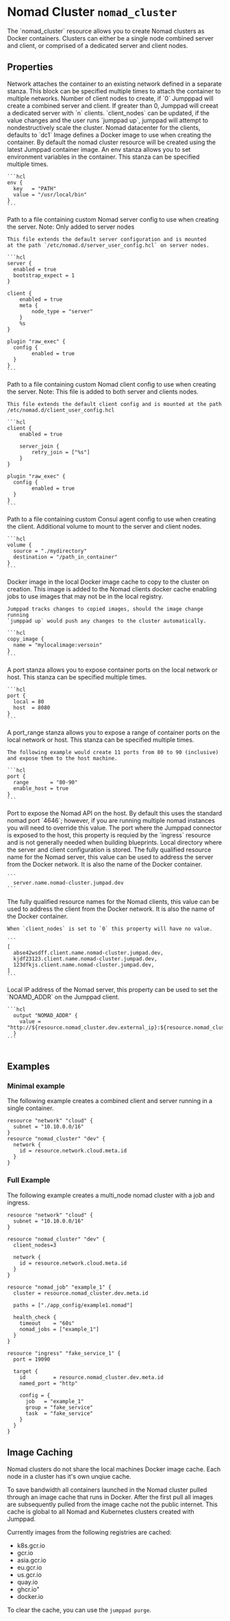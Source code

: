 
# Nomad Cluster `nomad_cluster`

<Intro>
The `nomad_cluster` resource allows you to create Nomad clusters as Docker containers. Clusters
can either be a single node combined server and client, or comprised of a dedicated server 
and client nodes.
</Intro>

<YouTube id="o3XD11gx6x4"/>

## Properties

<Properties>
  <Property name="network" type="#network_attachment" required="true" value="">
    Network attaches the container to an existing network defined in a separate stanza. 
    This block can be specified multiple times to attach the container
    to multiple networks.
  </Property>

  <Property name="client_nodes" type="int" required="false" value="0">
    Number of client nodes to create, if `0` Jumpppad will create a combined
    server and client. If greater than 0, Jumppad will creeat a dedicated server 
    with `n` clients. `client_nodes` can be updated, if the value changes and the
    user runs `jumppad up`, jumppad will attempt to nondestructively scale the cluster. 
  </Property>
  
  <Property name="datacenter" type="string" required="false" value="dc1">
    Nomad datacenter for the clients, defaults to `dc1` 
  </Property>

  <Property name="image" type="#image" required="false" value="">
    Image defines a Docker image to use when creating the container. By default the nomad
    cluster resource will be created using the latest Jumppad container image.
  </Property>
  
  <Property name="environment" type="map[string]string" required="false" value="">
    An env stanza allows you to set environment variables in the container. This stanza can be specified multiple times.

    ```hcl
    env {
      key   = "PATH"
      value = "/usr/local/bin"
    }
    ```
  </Property>

  <Property name="server_config" type="string" required="false" value="">
    Path to a file containing custom Nomad server config to use when creating 
    the server. Note: Only added to server nodes

    This file extends the default server configuration and is mounted
    at the path `/etc/nomad.d/server_user_config.hcl` on server nodes.

    ```hcl
    server {
      enabled = true
      bootstrap_expect = 1
    }

    client {
    	enabled = true
    	meta {
    		node_type = "server"
    	}
    	%s
    }

    plugin "raw_exec" {
      config {
    		enabled = true
      }
    }
    ```
  </Property>
  
  <Property name="client_config" type="string" required="false" value="">
    Path to a file containing custom Nomad client config to use when creating 
    the server. Note: This file is added to both server and clients nodes.

    This file extends the default client config and is mounted at the path
    /etc/nomad.d/client_user_config.hcl

    ```hcl
    client {
    	enabled = true
    
    	server_join {
    		retry_join = ["%s"]
    	}
    }
    
    plugin "raw_exec" {
      config {
    		enabled = true
      }
    }
    ```
  </Property>
  
  <Property name="consul_config" type="string" required="false" value="">
    Path to a file containing custom Consul agent config  to use when creating
    the client.
  </Property>
  
  <Property name="volume" type="#volume" required="false" value="">
    Additional volume to mount to the server and client nodes.

    ```hcl
    volume {
      source = "./mydirectory"
      destination = "/path_in_container"
    }
    ```
  </Property>
  
  <Property name="copy_image" type="#image" required="false" value="">
    Docker image in the local Docker image cache to copy to the cluster on creation.
    This image is added to the Nomad clients docker cache enabling jobs to use
    images that may not be in the local registry.

    Jumppad tracks changes to copied images, should the image change running
    `jumppad up` would push any changes to the cluster automatically.

    ```hcl
    copy_image {
      name = "mylocalimage:versoin"
    }
    ```
  </Property>

  <Property name="port" type="#port" required="false" value="">
    A port stanza allows you to expose container ports on the local network or host. This stanza can be specified multiple times.

    ```hcl
    port {
      local = 80
      host  = 8080
    }
    ```
  </Property>

  <Property name="port_range" type="#port_range" required="false" value="">
    A port_range stanza allows you to expose a range of container ports on the local network or host. This stanza can be specified multiple times.

    The following example would create 11 ports from 80 to 90 (inclusive) and expose them to the host machine.

    ```hcl
    port {
      range       = "80-90"
      enable_host = true
    }
    ```
  </Property>
  
  <Property name="api_port" type="int" required="false" value="4646">
    Port to expose the Nomad API on the host. By default this uses the standard
    nomad port `4646`; however, if you are running multiple nomad instances
    you will need to override this value.
  </Property>
  
  <Property name="connector_port" type="int" required="false" value="" readonly>
    The port where the Jumppad connector is exposed to the host, this property 
    is requied by the `ingress` resource and is not generally needed when 
    building blueprints.
  </Property>
  
  <Property name="config_dir" type="string" required="false" value="" readonly>
    Local directory where the server and client configuration is stored.
  </Property>
  
  <Property name="server_fqrn" type="string" required="false" value="" readonly>
    The fully qualified resource name for the Nomad server, this value can be
    used to address the server from the Docker network. It is also the name
    of the Docker container.

    ```
      server.name.nomad-cluster.jumpad.dev
    ```
  </Property>
  
  <Property name="client_fqrn" type="[]string" required="false" value="" readonly>
    The fully qualified resource names for the Nomad clients, this value can be
    used to address the client from the Docker network. It is also the name
    of the Docker container.

    When `client_nodes` is set to `0` this property will have no value.

    ```
    [
      abse42wsdff.client.name.nomad-cluster.jumpad.dev,
      kjdf23123.client.name.nomad-cluster.jumpad.dev,
      123dfkjs.client.name.nomad-cluster.jumpad.dev,
    ]
    ```
  </Property>
  
  <Property name="external_ip" type="string" required="false" value="" readonly>
    Local IP address of the Nomad server, this property can be used to set the 
    `NOAMD_ADDR` on the Jumppad client.

    ```hcl
      output "NOMAD_ADDR" {
        value = "http://${resource.nomad_cluster.dev.external_ip}:${resource.nomad_cluster.dev.api_port}"
      }
    ```
  </Property>
</Properties>

<NetworkAttachment/>
<Image/>
<Volume/>
<Port/>
<PortRange/>

<MetaProperties/>

## Examples

### Minimal example

The following example creates a combined client and server running in a 
single container.

```hcl
resource "network" "cloud" {
  subnet = "10.10.0.0/16"
}
resource "nomad_cluster" "dev" {
  network {
    id = resource.network.cloud.meta.id
  }
}
```

### Full Example

The following example creates a multi_node nomad cluster with a job and
ingress.

```hcl
resource "network" "cloud" {
  subnet = "10.10.0.0/16"
}

resource "nomad_cluster" "dev" {
  client_nodes=3

  network {
    id = resource.network.cloud.meta.id
  }
}

resource "nomad_job" "example_1" {
  cluster = resource.nomad_cluster.dev.meta.id

  paths = ["./app_config/example1.nomad"]

  health_check {
    timeout    = "60s"
    nomad_jobs = ["example_1"]
  }
}

resource "ingress" "fake_service_1" {
  port = 19090

  target {
    id         = resource.nomad_cluster.dev.meta.id
    named_port = "http"

    config = {
      job   = "example_1"
      group = "fake_service"
      task  = "fake_service"
    }
  }
}
```

## Image Caching
Nomad clusters do not share the local machines Docker image cache. Each 
node in a cluster has it's own unqiue cache.

To save bandwidth all containers launched in the Nomad cluster pulled through
an image cache that runs in Docker. After the first pull all images are subsequently
pulled from the image cache not the public internet. This cache is global to
all Nomad and Kubernetes clusters created with Jumppad.

Currently images from the following registries are cached:
* k8s.gcr.io
* gcr.io
* asia.gcr.io
* eu.gcr.io
* us.gcr.io
* quay.io
* ghcr.io"
* docker.io

To clear the cache, you can use the `jumppad purge`.